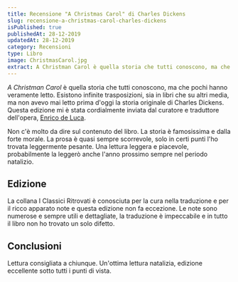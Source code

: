 ```yaml
---
title: Recensione "A Christmas Carol" di Charles Dickens
slug: recensione-a-christmas-carol-charles-dickens
isPublished: true
publishedAt: 28-12-2019
updatedAt: 28-12-2019
category: Recensioni
type: Libro
image: ChristmasCarol.jpg
extract: A Christman Carol è quella storia che tutti conoscono, ma che pochi hanno veramente letto. Esistono infinite trasposizioni, sia in libri che su altri media, ma non avevo mai letto prima d'oggi la storia originale di Charles Dickens. Questa edizione mi è stata cordialmente inviata dal curatore e traduttore dell'opera.
---
```

<Book slug="a-christmas-carol" />

*A Christman Carol* è quella storia che tutti conoscono, ma che pochi hanno veramente letto. Esistono infinite trasposizioni, sia in libri che su altri media, ma non avevo mai letto prima d'oggi la storia originale di Charles Dickens. Questa edizione mi è stata cordialmente inviata dal curatore e traduttore dell'opera, [Enrico de Luca](https://www.instagram.com/lectorsapiens/).

Non c'è molto da dire sul contenuto del libro. La storia è famosissima e dalla forte morale. La prosa è quasi sempre scorrevole, solo in certi punti l'ho trovata leggermente pesante. Una lettura leggera e piacevole, probabilmente la leggerò anche l'anno prossimo sempre nel periodo natalizio.

## Edizione

La collana I Classici Ritrovati è conosciuta per la cura nella traduzione e per il ricco apparato note e questa edizione non fa eccezione. Le note sono numerose e sempre utili e dettagliate, la traduzione è impeccabile e in tutto il libro non ho trovato un solo difetto.

## Conclusioni

Lettura consigliata a chiunque. Un'ottima lettura natalizia, edizione eccellente sotto tutti i punti di vista.